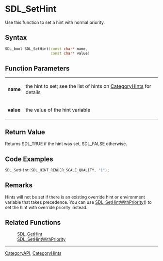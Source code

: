 
= SDL_SetHint =
Use this function to set a hint with normal priority.


== Syntax ==
<syntaxhighlight lang='c++'>
SDL_bool SDL_SetHint(const char* name,
                     const char* value)
</syntaxhighlight>

== Function Parameters ==
{|
|'''name'''
|the hint to set; see the list of hints on [[CategoryHints#Hints|CategoryHints]] for details
|-
|'''value'''
|the value of the hint variable
|}

== Return Value ==
Returns SDL_TRUE if the hint was set, SDL_FALSE otherwise.

== Code Examples ==
<syntaxhighlight lang='c++'>
SDL_SetHint(SDL_HINT_RENDER_SCALE_QUALITY, "1");
</syntaxhighlight>

== Remarks ==
Hints will not be set if there is an existing override hint or environment variable that takes precedence.  You can use [[SDL_SetHintWithPriority]]() to set the hint with override priority instead.

== Related Functions ==
:[[SDL_GetHint]]
:[[SDL_SetHintWithPriority]]

----
[[CategoryAPI]], [[CategoryHints]]
